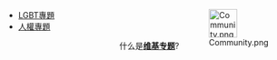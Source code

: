 <div style="float:right;margin-left:0.9em">[[Image:Community.png|50px]]</div>
*[[WikiProject:LGBT|LGBT專題]]
*[[WikiProject:人權|人權專題]]
<div align=right>
什么是'''[[Wikipedia:专题|维基专题]]'''?
</div><noinclude>[[Category:社会学主题|{{SUBPAGENAME}}]]</noinclude>